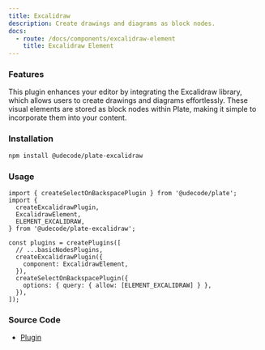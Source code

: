 ```yaml
---
title: Excalidraw
description: Create drawings and diagrams as block nodes.
docs:
  - route: /docs/components/excalidraw-element
    title: Excalidraw Element
---
```


<ComponentExample src="/src/components/examples/PlaygroundDemo.tsx">
  <PlaygroundDemo id="excalidraw" />
</ComponentExample>

### Features

This plugin enhances your editor by integrating the Excalidraw library, which allows users to create drawings and diagrams effortlessly. These visual elements are stored as block nodes within Plate, making it simple to incorporate them into your content.

### Installation

```bash
npm install @udecode/plate-excalidraw
```

### Usage

```tsx
import { createSelectOnBackspacePlugin } from '@udecode/plate';
import {
  createExcalidrawPlugin,
  ExcalidrawElement,
  ELEMENT_EXCALIDRAW,
} from '@udecode/plate-excalidraw';

const plugins = createPlugins([
  // ...basicNodesPlugins,
  createExcalidrawPlugin({
    component: ExcalidrawElement,
  }),
  createSelectOnBackspacePlugin({
    options: { query: { allow: [ELEMENT_EXCALIDRAW] } },
  }),
]);
```

### Source Code

- [Plugin](https://github.com/udecode/plate/blob/main/packages/ui/nodes/excalidraw/src/createExcalidrawPlugin.ts)
